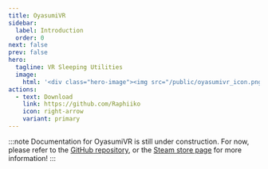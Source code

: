 ```yaml
---
title: OyasumiVR
sidebar:
  label: Introduction
  order: 0
next: false
prev: false
hero:
  tagline: VR Sleeping Utilities
  image:
    html: '<div class="hero-image"><img src="/public/oyasumivr_icon.png"/></div>'
actions:
  - text: Download
    link: https://github.com/Raphiiko
    icon: right-arrow
    variant: primary
---
```



:::note
Documentation for OyasumiVR is still under construction. For now, please refer to the [GitHub repository](https://github.com/Raphiiko/OyasumiVR), or the [Steam store page](https://store.steampowered.com/app/2538150/OyasumiVR__VR_Sleeping_Utilities/) for more information!
:::
